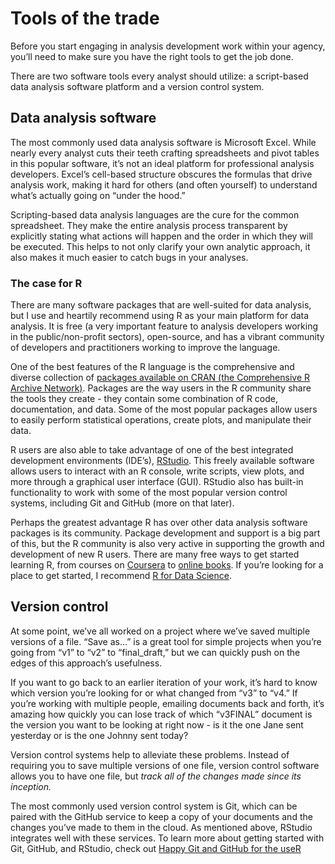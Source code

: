# Tools of the trade

Before you start engaging in analysis development work within your agency, you'll need to make sure you have the right tools to get the job done.

There are two software tools every analyst should utilize: a script-based data analysis software platform and a version control system.

## Data analysis software

The most commonly used data analysis software is Microsoft Excel. While nearly every analyst cuts their teeth crafting spreadsheets and pivot tables in this popular software, it's not an ideal platform for professional analysis developers. Excel's cell-based structure obscures the formulas that drive analysis work, making it hard for others (and often yourself) to understand what's actually going on "under the hood."

Scripting-based data analysis languages are the cure for the common spreadsheet. They make the entire analysis process transparent by explicitly stating what actions will happen and the order in which they will be executed. This helps to not only clarify your own analytic approach, it also makes it much easier to catch bugs in your analyses.

### The case for R

There are many software packages that are well-suited for data analysis, but I use and heartily recommend using R as your main platform for data analysis. It is free (a very important feature to analysis developers working in the public/non-profit sectors), open-source, and has a vibrant community of developers and practitioners working to improve the language. 

One of the best features of the R language is the comprehensive and diverse collection of [packages available on CRAN (the Comprehensive R Archive Network)](https://cran.r-project.org). Packages are the way users in the R community share the tools they create - they contain some combination of R code, documentation, and data. Some of the most popular packages allow users to easily perform statistical operations, create plots, and manipulate their data. 

R users are also able to take advantage of one of the best integrated development environments (IDE's), [RStudio](http://www.rstudio.com). This freely available software allows users to interact with an R console, write scripts, view plots, and more through a graphical user interface (GUI). RStudio also has built-in functionality to work with some of the most popular version control systems, including Git and GitHub (more on that later).

Perhaps the greatest advantage R has over other data analysis software packages is its community. Package development and support is a big part of this, but the R community is also very active in supporting the growth and development of new R users. There are many free ways to get started learning R, from courses on [Coursera](http://www.coursera.org) to [online books](http://www.bookdown.org). If you're looking for a place to get started, I recommend [R for Data Science](http://r4ds.had.co.nz/). 

## Version control

At some point, we've all worked on a project where we've saved multiple versions of a file. "Save as..." is a great tool for simple projects when you're going from "v1" to "v2" to "final_draft," but we can quickly push on the edges of this approach's usefulness. 

If you want to go back to an earlier iteration of your work, it's hard to know which version you're looking for or what changed from "v3" to "v4." If you're working with multiple people, emailing documents back and forth, it's amazing how quickly you can lose track of which "v3FINAL" document is the version you want to be looking at right now - is it the one Jane sent yesterday or is the one Johnny sent today?

Version control systems help to alleviate these problems. Instead of requiring you to save multiple versions of one file, version control software allows you to have one file, but *track all of the changes made since its inception.* 

The most commonly used version control system is Git, which can be paired with the GitHub service to keep a copy of your documents and the changes you've made to them in the cloud. As mentioned above, RStudio integrates well with these services. To learn more about getting started with Git, GitHub, and RStudio, check out [Happy Git and GitHub for the useR](http://happygitwithr.com/)

